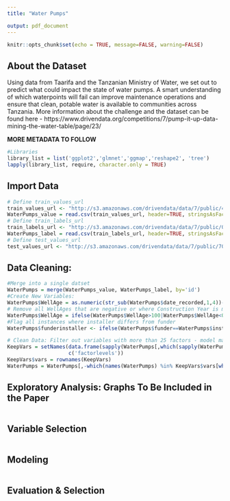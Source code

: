 ```yaml
---
title: "Water Pumps"

output: pdf_document
---
```


```r
knitr::opts_chunk$set(echo = TRUE, message=FALSE, warning=FALSE)
```
## About the Dataset
Using data from Taarifa and the Tanzanian Ministry of Water, we set out to predict what could impact the state of water pumps. 
A smart understanding of which waterpoints will fail can improve maintenance operations and ensure that clean, potable water is available to communities across Tanzania.
More information about the challenge and the dataset can be found here - https://www.drivendata.org/competitions/7/pump-it-up-data-mining-the-water-table/page/23/

**MORE METADATA TO FOLLOW**
```r
#Libraries
library_list = list('ggplot2','glmnet','ggmap','reshape2', 'tree')
lapply(library_list, require, character.only = TRUE)
```

## Import Data

```r
# Define train_values_url
train_values_url <- "http://s3.amazonaws.com/drivendata/data/7/public/4910797b-ee55-40a7-8668-10efd5c1b960.csv"
WaterPumps_value = read.csv(train_values_url, header=TRUE, stringsAsFactors = FALSE)
# Define train_labels_url
train_labels_url <- "http://s3.amazonaws.com/drivendata/data/7/public/0bf8bc6e-30d0-4c50-956a-603fc693d966.csv"
WaterPumps_label = read.csv(train_labels_url, header=TRUE, stringsAsFactors = TRUE)
# Define test_values_url
test_values_url <- "http://s3.amazonaws.com/drivendata/data/7/public/702ddfc5-68cd-4d1d-a0de-f5f566f76d91.csv"
```

## Data Cleaning:

```r
#Merge into a single datset
WaterPumps = merge(WaterPumps_value, WaterPumps_label, by='id')
#Create New Variables:
WaterPumps$WellAge = as.numeric(str_sub(WaterPumps$date_recorded,1,4))-WaterPumps$construction_year
# Remove all WellAges that are negative or where Construction Year is missing
WaterPumps$WellAge = ifelse(WaterPumps$WellAge>100|WaterPumps$WellAge<0, NA, WaterPumps$WellAge)
#Flag all instances where installer differs from funder
WaterPumps$funderinstaller <- ifelse(WaterPumps$funder==WaterPumps$installer, TRUE,FALSE)
```


```r
# Clean Data: Filter out variables with more than 25 factors - model matrix becomes too large
KeepVars = setNames(data.frame(sapply(WaterPumps[,which(sapply(WaterPumps, is.character))], function(x){if(length(unique(x))>25){FALSE} else {TRUE}})),
                    c('factorlevels'))
KeepVars$vars = rownames(KeepVars)
WaterPumps = WaterPumps[,-which(names(WaterPumps) %in% KeepVars$vars[which(KeepVars$factorlevels==FALSE)])]
```

## Exploratory Analysis: Graphs To Be Included in the Paper 

```r

```

## Variable Selection

```r

```

## Modeling

```r

```

## Evaluation & Selection

```r

```


